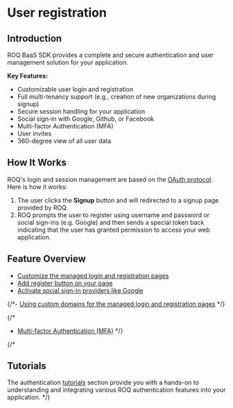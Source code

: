 # User registration

## Introduction

ROQ BaaS SDK provides a complete and secure authentication and user management solution for your application.

**Key Features:**

- Customizable user login and registration
- Full multi-tenancy support (e.g., creation of new organizations during signup)
- Secure session handling for your application
- Social sign-in with Google, Github, or Facebook
- Multi-factor Authentication (MFA)
- User invites
- 360-degree view of all user data

## How It Works

ROQ's login and session management are based on the [OAuth protocol](https://oauth.net/2/). Here is how it works:

1. The user clicks the **Signup** button and will redirected to a signup page provided by ROQ.
2. ROQ prompts the user to register using username and password or social sign-ins (e.g. Google) and then sends a special token back indicating that the user has granted permission to access your web application.

## Feature Overview

- [Customize the managed login and registration pages](/user-registration/registration-forms)
- [Add register button on your page](/user-registration/add-registration-button)
- [Activate social sign-in providers like Google](/user-registration/link-social-sign-ins)

{/*- [Using custom domains for the managed login and registration pages](user-registration/custom-domain) */}

{/*
- [Multi-factor Authentication (MFA)](/user-registration/mfa)
*/}

{/*
## Tutorials

The authentication [tutorials](/authentication/tutorials) section provide you with a hands-on to understanding and integrating various ROQ authentication features into your application.
*/}